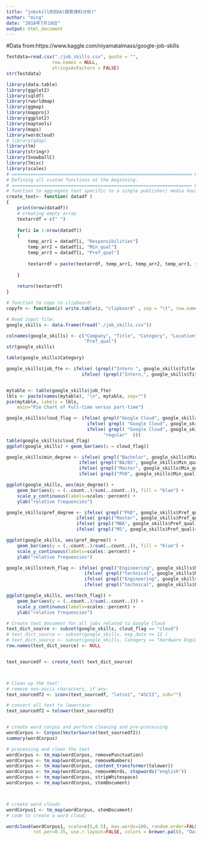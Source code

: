 ```yaml
---
title: "jobskill的EDA(探索資料分析)"
author: "ming"
date: "2018年7月18日"
output: html_document
---
```

#Data from:https://www.kaggle.com/niyamatalmass/google-job-skills

```r
Testdata=read.csv("./job_skills.csv", quote = "", 
                 row.names = NULL, 
                 stringsAsFactors = FALSE)
str(Testdata)
```

```r
library(data.table)
library(ggplot2)
library(sqldf)
library(rworldmap)
library(ggmap)
library(mapproj)
library(ggplot2)
library(maptools)
library(maps)
library(wordcloud)
# library(qdap)
library(tm)
library(stringr)
library(SnowballC)   
library(Tmisc)
library(scales)
# =================================================================== #
# Defining all custom functions at the beginning.
# =================================================================== #
# function to aggregate text specific to a single publisher/ media house.
create_text<- function( datadf )
{
    print(nrow(datadf))
    # creating empty array
    textarrdf = c(" ")
    
    for(i in 1:nrow(datadf))
    { 
        temp_arr1 = datadf[i, "Responsibilities"]
        temp_arr2 = datadf[i, "Min_qual"]
        temp_arr3 = datadf[i, "Pref_qual"]
        
        textarrdf = paste(textarrdf, temp_arr1, temp_arr2, temp_arr3, sep = " ")
        
    }
    
    return(textarrdf)
} 

# function to copy to clipboard:
copyfn <- function(z) write.table(z, "clipboard" , sep = "\t", row.names = F)

```

```r
# Read input file:
google_skills <- data.frame(fread("./job_skills.csv"))

colnames(google_skills) <- c("Company", "Title", "Category", "Location", "Responsibilities", "Min_qual",
                             "Pref_qual")
str(google_skills)
```

```r
table(google_skills$Category)
```

```r
google_skills$job_fte <- ifelse( (grepl("Intern ", google_skills$Title)) == TRUE, "Internships",
                            ifelse( (grepl("Intern,", google_skills$Title)) == TRUE, "Internships", "Full-time"))


mytable <- table(google_skills$job_fte)
lbls <- paste(names(mytable), "\n", mytable, sep="")
pie(mytable, labels = lbls, 
    main="Pie Chart of Full-time versus part-time")
```

```r
google_skills$cloud_flag <- ifelse( grepl("Google Cloud", google_skills$Title)==TRUE, "cloud",
                              ifelse( grepl( "Google Cloud", google_skills$Pref_qual) == TRUE, "cloud",   
                              ifelse( grepl( "Google Cloud", google_skills$Responsibilities) == TRUE, "cloud",  
                                    "regular"  )))
table(google_skills$cloud_flag)
ggplot(google_skills) + geom_bar(aes(x = cloud_flag))
```

```r
google_skills$min_degree <- ifelse( grepl("Bachelor", google_skills$Min_qual) == TRUE, "Bachelor",
                           ifelse( grepl("BA/BS", google_skills$Min_qual)==TRUE, "Bachelor",
                           ifelse( grepl("Master", google_skills$Min_qual)==TRUE, "Master",
                           ifelse( grepl("PhD", google_skills$Min_qual)== TRUE, "PhD", "other"))))

ggplot(google_skills, aes(min_degree)) + 
    geom_bar(aes(y = (..count..)/sum(..count..)), fill = "blue") + 
    scale_y_continuous(labels=scales::percent) +
    ylab("relative frequencies")
```

```r
google_skills$pref_degree <- ifelse( grepl("PhD", google_skills$Pref_qual) == TRUE, "PhD",
                          ifelse( grepl("Master", google_skills$Pref_qual)==TRUE, "Master",
                          ifelse( grepl("MBA", google_skills$Pref_qual)==TRUE, "Master",
                          ifelse( grepl("MS", google_skills$Pref_qual)== TRUE, "Master", "Bachelor"))))

ggplot(google_skills, aes(pref_degree)) + 
    geom_bar(aes(y = (..count..)/sum(..count..)), fill = "blue") + 
    scale_y_continuous(labels=scales::percent) +
    ylab("relative frequencies")
```

```r
google_skills$tech_flag <- ifelse( grepl("Engineering", google_skills$Min_qual) == TRUE, "tech",
                             ifelse( grepl("technical", google_skills$Min_qual) == TRUE, "tech",
                             ifelse( grepl("Engineering", google_skills$Pref_qual) == TRUE, "tech",
                             ifelse( grepl("technical", google_skills$Pref_qual)==TRUE, "tech", "other"))))

ggplot(google_skills, aes(tech_flag)) + 
    geom_bar(aes(y = (..count..)/sum(..count..))) + 
    scale_y_continuous(labels=scales::percent) +
    ylab("relative frequencies")
```

```r
# Create text_document for all jobs related to Google Cloud
text_dict_source <- subset(google_skills, cloud_flag == "cloud")
# text_dict_source <- subset(google_skills, exp_data >= 12 )
# text_dict_source <- subset(google_skills, Category == "Hardware Engineering")
row.names(text_dict_source) <- NULL


text_sourcedf <- create_text( text_dict_source)



# Clean up the text:
# remove non-ascii characters, if any:
text_sourcedf2 <- iconv(text_sourcedf, "latin1", "ASCII", sub="")

# convert all text to lowercase:
text_sourcedf2 = tolower(text_sourcedf2)


# create word corpus and perform cleaning and pre-processing
wordCorpus <- Corpus(VectorSource(text_sourcedf2))
summary(wordCorpus)

# processing and clean the text
wordCorpus <- tm_map(wordCorpus, removePunctuation)
wordCorpus <- tm_map(wordCorpus, removeNumbers)
wordCorpus <- tm_map(wordCorpus, content_transformer(tolower))
wordCorpus <- tm_map(wordCorpus, removeWords, stopwords("english"))
wordCorpus <- tm_map(wordCorpus, stripWhitespace)
wordCorpus <- tm_map(wordCorpus, stemDocument) 



# create word clouds 
wordCorpus1 <- tm_map(wordCorpus, stemDocument)
# code to create a word cloud:
```

```r
wordcloud(wordCorpus1, scale=c(5,0.5), max.words=100, random.order=FALSE, 
          rot.per=0.35, use.r.layout=FALSE, colors = brewer.pal(8, "Dark2"))
```
